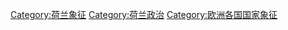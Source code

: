 [[Category:荷兰象征|Category:荷兰象征]]
[[Category:荷兰政治|Category:荷兰政治]]
[[Category:欧洲各国国家象征|Category:欧洲各国国家象征]]